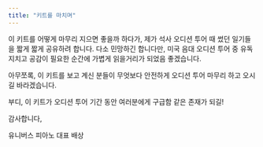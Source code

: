 ```yaml
---
title: "키트를 마치며"
---
```


이 키트를 어떻게 마무리 지으면 좋을까 하다가, 제가 석사 오디션 투어 때 썼던 일기들을 짧게 짧게 공유하려 합니다. 다소 민망하긴 합니다만, 미국 음대 오디션 투어 중 유독 지치고 공감이 필요한 순간에 가볍게 읽을거리가 되었음 좋겠습니다.

아무쪼록, 이 키트를 보고 계신 분들이 무엇보다 안전하게 오디션 투어 마무리 하고 오시길 바라겠습니다.

부디, 이 키트가 오디션 투어 기간 동안 여러분에게 구급함 같은 존재가 되길!

감사합니다,

유니버스 피아노 대표 배상
